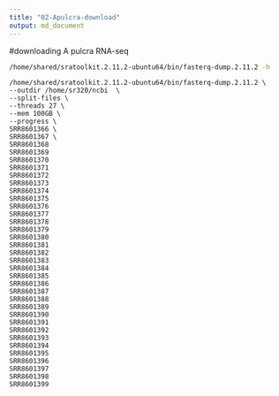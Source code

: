```yaml
---
title: "02-Apulcra-download"
output: md_document
---
```



#downloading A pulcra RNA-seq


```bash
/home/shared/sratoolkit.2.11.2-ubuntu64/bin/fasterq-dump.2.11.2 -h
```

```
/home/shared/sratoolkit.2.11.2-ubuntu64/bin/fasterq-dump.2.11.2 \
--outdir /home/sr320/ncbi  \
--split-files \
--threads 27 \
--mem 100GB \
--progress \
SRR8601366 \
SRR8601367 \
SRR8601368
SRR8601369
SRR8601370
SRR8601371
SRR8601372
SRR8601373
SRR8601374
SRR8601375
SRR8601376
SRR8601377
SRR8601378
SRR8601379
SRR8601380
SRR8601381
SRR8601382
SRR8601383
SRR8601384
SRR8601385
SRR8601386
SRR8601387
SRR8601388
SRR8601389
SRR8601390
SRR8601391
SRR8601392
SRR8601393
SRR8601394
SRR8601395
SRR8601396
SRR8601397
SRR8601398
SRR8601399
```

